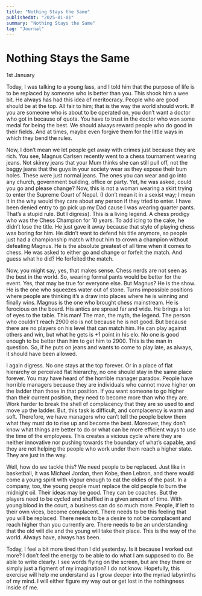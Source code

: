 ```yaml
---
title: "Nothing Stays the Same"
publishedAt: "2025-01-01"
summary: "Nothing Stays the Same"
tag: "Journal"
---
```


# Nothing Stays the Same

1st January

Today, I was talking to a young lass, and I told him that the purpose of life is to be replaced by someone who is better than you. This shook him a wee bit. He always has had this idea of meritocracy. People who are good should be at the top. All fair to him; that is the way the world should work. If you are someone who is about to be operated on, you don’t want a doctor who got in because of quota. You have to trust in the doctor who won some medal for being the best. We should always reward people who do good in their fields. And at times, maybe even forgive them for the little ways in which they bend the rules.

Now, I don’t mean we let people get away with crimes just because they are rich. You see, Magnus Carlsen recently went to a chess tournament wearing jeans. Not skinny jeans that your Mum thinks she can still pull off, not the baggy jeans that the guys in your society wear as they expose their bum holes. These were just normal jeans. The ones you can wear and go into any church, government building, office or party. Yet, he was asked, could you go and please change? Now, this is not a woman wearing a skirt trying to enter the Supreme Court of Nepal. (I don’t mean it in a sexist way; I mean it in the why would they care about any person if they tried to enter. I have been denied entry to go pick up my Dad cause I was wearing quarter pants. That’s a stupid rule. But I digress). This is a living legend. A chess prodigy who was the Chess Champion for 10 years. To add icing to the cake, he didn’t lose the title. He just gave it away because that style of playing chess was boring for him. He didn’t want to defend his title anymore, so people just had a championship match without him to crown a champion without defeating Magnus. He is the absolute greatest of all time when it comes to chess. He was asked to either go and change or forfeit the match. And guess what he did? He forfeited the match.

Now, you might say, yes, that makes sense. Chess nerds are not seen as the best in the world. So, wearing formal pants would be better for the event. Yes, that may be true for everyone else. But Magnus? He is the show. He is the one who squeezes water out of stone. Turns impossible positions where people are thinking it’s a draw into places where he is winning and finally wins. Magnus is the one who brought chess mainstream. He is ferocious on the board. His antics are spread far and wide. He brings a lot of eyes to the table. This man! The man, the myth, the legend. The person who couldn’t reach 2900 elo is not because he is not good. But because there are no players on his level that can match him. He can play against others and win, but what he gets is +1 point in his elo. No one is good enough to be better than him to get him to 2900. This is the man in question. So, if he puts on jeans and wants to come to play late, as always, it should have been allowed.

I again digress. No one stays at the top forever. Or in a place of flat hierarchy or perceived flat hierarchy, no one should stay in the same place forever. You may have heard of the horrible manager paradox. People have horrible managers because they are individuals who cannot move higher on the ladder than those in that position. If you want someone to go higher than their current position, they need to become more than who they are. Work harder to break the shell of complacency that they are so used to and move up the ladder. But, this task is difficult, and complacency is warm and soft. Therefore, we have managers who can’t tell the people below them what they must do to rise up and become the best. Moreover, they don’t know what things are better to do or what can be more efficient ways to use the time of the employees. This creates a vicious cycle where they are neither innovative nor pushing towards the boundary of what’s capable, and they are not helping the people who work under them reach a higher state. They are just in the way.

Well, how do we tackle this? We need people to be replaced. Just like in basketball, it was Michael Jordan, then Kobe, then Lebron, and there would come a young spirit with vigour enough to eat the oldies of the past. In a company, too, the young people must replace the old people to burn the midnight oil. Their ideas may be good. They can be coaches. But the players need to be cycled and shuffled in a given amount of time. With young blood in the court, a business can do so much more. People, if left to their own vices, become complacent. There needs to be this feeling that you will be replaced. There needs to be a desire to not be complacent and reach higher than you currently are. There needs to be an understanding that the old will die and the young will take their place. This is the way of the world. Always have, always has been.

Today, I feel a bit more tired than I did yesterday. Is it because I worked out more? I don’t feel the energy to be able to do what I am supposed to do. Be able to write clearly. I see words flying on the screen, but are they there or simply just a figment of my imagination? I do not know. Hopefully, this exercise will help me understand as I grow deeper into the myriad labyrinths of my mind. I will either figure my way out or get lost in the nothingness inside of me.
